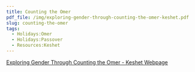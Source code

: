 ```yaml
---
title: Counting the Omer
pdf_file: /img/exploring-gender-through-counting-the-omer-keshet.pdf
slug: counting-the-omer
tags:
  - Holidays:Omer
  - Holidays:Passover
  - Resources:Keshet
---
```


[](/img/exploring-gender-through-counting-the-omer-keshet.pdf)[Exploring Gender Through Counting the Omer - Keshet Webpage](https://www.keshetonline.org/resources/exploring-gender-through-counting-the-omer)
<PdfViewer frontMatter={frontMatter} />
